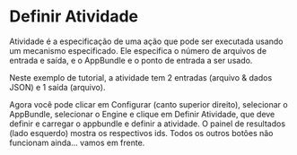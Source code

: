 
# Definir Atividade

Atividade é a especificação de uma ação que pode ser executada usando um mecanismo especificado. Ele especifica o número de arquivos de entrada e saída, e o AppBundle e o ponto de entrada a ser usado.

Neste exemplo de tutorial, a atividade tem 2 entradas (arquivo & dados JSON) e 1 saída (arquivo).

<EnvTabs
  NodeJsVsCode={ActivityNodeJs}
  DotNetVsCode={ActivityNet6}
  DotNetVs2022={ActivityNet6}
/>

Agora você pode clicar em Configurar (canto superior direito), selecionar o AppBundle, selecionar o Engine
e clique em Definir Atividade, que deve definir e carregar o appbundle e definir
a atividade. O painel de resultados (lado esquerdo) mostra os respectivos ids. Todos os outros botões
não funcionam ainda... vamos em frente.

<ResponsiveVideo src={PreviewUrl} />
